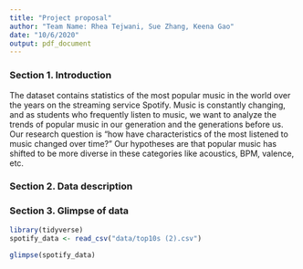 ```yaml
---
title: "Project proposal"
author: "Team Name: Rhea Tejwani, Sue Zhang, Keena Gao"
date: "10/6/2020"
output: pdf_document
---
```



### Section 1. Introduction
The dataset contains statistics of the most popular music in the world over the years on the streaming service Spotify. Music is constantly changing, and as students who frequently listen to music, we want to analyze the trends of popular music in our generation and the generations before us. Our research question is "how have characteristics of the most listened to music changed over time?" Our hypotheses are that popular music has shifted to be more diverse in these categories like acoustics, BPM, valence, etc. 

### Section 2. Data description

### Section 3. Glimpse of data 
```r
library(tidyverse) 
spotify_data <- read_csv("data/top10s (2).csv")
```

```r
glimpse(spotify_data)
```


